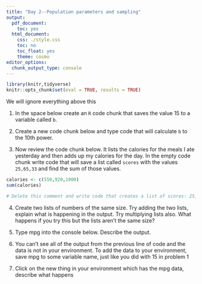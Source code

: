 ```yaml
---
title: "Day 2--Population parameters and sampling"
output:
  pdf_document:
    toc: yes
  html_document:
    css: ./style.css
    toc: no
    toc_float: yes
    theme: cosmo
editor_options:
  chunk_output_type: console
---
```

  
```r
library(knitr,tidyverse)
knitr::opts_chunk$set(eval = TRUE, results = TRUE)
```

We will ignore everything above this



1. In the space below create an `R` code chunk that saves the value 15 to a variable called `b`.


2. Create a new code chunk below and type code that will calculate `b` to the 10th power.


3. Now review the code chunk below. It lists the calories for the meals I ate yesterday and then adds up my calories for the day. In the empty code chunk write code that will save a list called `scores` with the values `25,65,33` and find the sum of those values. 

```r
calories <- c(550,920,1000)
sum(calories)
```

```r
# Delete this comment and write code that creates a list of scores: 25,65,33 and finds the sum of that list
```

4. Create two lists of numbers of the same size. Try adding the two lists, explain what is happening in the output. Try multiplying lists also. What happens if you try this but the lists aren't the same size?

5. Type mpg into the console below. Describe the output.



6. You can't see all of the output from the previous line of code and the data is not in your environment. To add the data to your environment, save mpg to some variable name, just like you did with 15 in problem 1

7. Click on the new thing in your environment which has the mpg data, describe what happens
